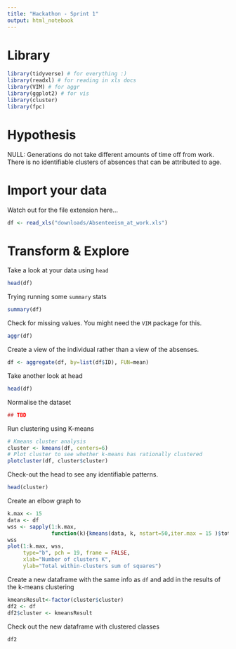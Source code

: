 ```yaml
---
title: "Hackathon - Sprint 1"
output: html_notebook
---
```


# Library
```r
library(tidyverse) # for everything :)
library(readxl) # for reading in xls docs
library(VIM) # for aggr
library(ggplot2) # for vis
library(cluster)
library(fpc)
```

# Hypothesis

NULL: Generations do not take different amounts of time off from work. There is no identifiable clusters of absences that can be attributed to age.

# Import your data
Watch out for the file extension here...
```r
df <- read_xls("downloads/Absenteeism_at_work.xls")
```

# Transform & Explore

Take a look at your data using `head`
```r
head(df)
```

Trying running some `summary` stats
```r
summary(df)
```

Check for missing values. You might need the `VIM` package for this.
```r
aggr(df)
```

Create a view of the individual rather than a view of the absenses.
```r
df <- aggregate(df, by=list(df$ID), FUN=mean)
```

Take another look at head
```r
head(df)
```

Normalise the dataset
```r
## TBD
```


Run clustering using K-means
```r
# Kmeans cluster analysis
cluster <- kmeans(df, centers=6)
# Plot cluster to see whether k-means has rationally clustered
plotcluster(df, cluster$cluster)
```

Check-out the head to see any identifiable patterns. 
```r
head(cluster)
```

Create an elbow graph to 
```r
k.max <- 15
data <- df
wss <- sapply(1:k.max, 
              function(k){kmeans(data, k, nstart=50,iter.max = 15 )$tot.withinss})
wss
plot(1:k.max, wss,
     type="b", pch = 19, frame = FALSE, 
     xlab="Number of clusters K",
     ylab="Total within-clusters sum of squares")
```

Create a new dataframe with the same info as `df` and add in the results of the k-means clustering
```r
kmeansResult<-factor(cluster$cluster)
df2 <- df
df2$cluster <- kmeansResult
```

Check out the new dataframe with clustered classes
```r
df2
```

```r

```

